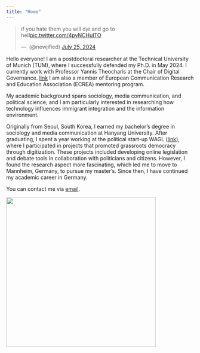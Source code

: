 ```yaml
---
title: "Home"
---
```


<blockquote class="twitter-tweet"><p lang="en" dir="ltr">if you hate them you will d¡e and go to heII<a href="https://t.co/4pyNCHuITO">pic.twitter.com/4pyNCHuITO</a></p>&mdash; ؘ (@newjified) <a href="https://twitter.com/newjified/status/1816313124045115728?ref_src=twsrc%5Etfw">July 25, 2024</a></blockquote> <script async src="https://platform.twitter.com/widgets.js" charset="utf-8"></script> 


Hello everyone! 
I am a postdoctoral researcher at the Technical University of Munich (TUM), where I successfully defended my Ph.D. in May 2024. I currently work with Professor Yannis Theocharis at the Chair of Digital Governance. [link](https://www.hfp.tum.de/digitalgovernance/startseite/) I am also a member of European Communication Research and Education Association (ECREA) mentoring program. 

My academic background spans sociology, media communication, and political science, and I am particularly interested in researching how technology influences immigrant integration and the information environment.

Originally from Seoul, South Korea, I earned my bachelor’s degree in sociology and media communication at Hanyang University. After graduating, I spent a year working at the political start-up WAGL ([link](http://wagl.net/)), where I participated in projects that promoted grassroots democracy through digitization. These projects included developing online legislation and debate tools in collaboration with politicians and citizens. However, I found the research aspect more fascinating, which led me to move to Mannheim, Germany, to pursue my master's. Since then, I have continued my academic career in Germany.

You can contact me via [email](so.jin@tum.de).

![](images/meshaki.JPG){width=400px}
